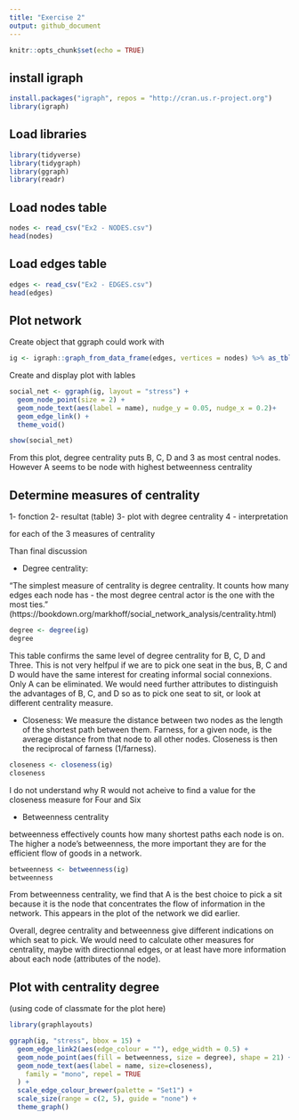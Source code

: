 ```yaml
---
title: "Exercise 2"
output: github_document
---
```


```r
knitr::opts_chunk$set(echo = TRUE)
```




## install igraph

```r
install.packages("igraph", repos = "http://cran.us.r-project.org")
library(igraph)
```


## Load libraries

```r
library(tidyverse)
library(tidygraph)
library(ggraph)
library(readr)

```

## Load nodes table

```r
nodes <- read_csv("Ex2 - NODES.csv")
head(nodes)
```

## Load edges table

```r
edges <- read_csv("Ex2 - EDGES.csv")
head(edges)
```


## Plot network

Create object that ggraph could work with

```r
ig <- igraph::graph_from_data_frame(edges, vertices = nodes) %>% as_tbl_graph()

```

Create and display plot with lables

```r
social_net <- ggraph(ig, layout = "stress") +                                                                                                         
  geom_node_point(size = 2) +                                         
  geom_node_text(aes(label = name), nudge_y = 0.05, nudge_x = 0.2)+ 
  geom_edge_link() +
  theme_void()

show(social_net)
```

From this plot, degree centrality puts B, C, D and 3 as most central nodes.
However A seems to be node with highest betweenness centrality

## Determine measures of centrality


1- fonction
2- resultat (table)
3- plot with degree centrality
4 - interpretation

for each of the 3 measures of centrality

Than final discussion



- Degree centrality:

"The simplest measure of centrality is degree centrality. It counts how many edges each node has - the most degree central actor is the one with the most ties." (https://bookdown.org/markhoff/social_network_analysis/centrality.html)

```r
degree <- degree(ig)
degree
```

This table confirms the same level of degree centrality for B, C, D and Three. This is not very helfpul if we are to pick one seat in the bus, B, C and D would have the same interest for creating informal social connexions. Only A can be eliminated. We would need further attributes to distinguish the advantages of B, C, and D so as to pick one seat to sit, or look at different centrality measure.


- Closeness:
We measure the distance between two nodes as the length of the shortest path between them. Farness, for a given node, is the average distance from that node to all other nodes. Closeness is then the reciprocal of farness (1/farness).

```r
closeness <- closeness(ig)
closeness
```
I do not understand why R would not acheive to find a value for the closeness measure for Four and Six


- Betweenness centrality

betweenness effectively counts how many shortest paths each node is on. The higher a node’s betweenness, the more important they are for the efficient flow of goods in a network.

```r
betweenness <- betweenness(ig)
betweenness
```
From betweenness centrality, we find that A is the best choice to pick a sit because it is the node that concentrates the flow of information in the network. This appears in the plot of the network we did earlier.


Overall, degree centrality and betweenness give different indications on which seat to pick.
We would need to calculate other measures for centrality, maybe with directionnal edges, or at least have more information about each node (attributes of the node).


## Plot with centrality degree

(using code of classmate for the plot here)
```r

library(graphlayouts)

ggraph(ig, "stress", bbox = 15) +
  geom_edge_link2(aes(edge_colour = ""), edge_width = 0.5) +
  geom_node_point(aes(fill = betweenness, size = degree), shape = 21) +
  geom_node_text(aes(label = name, size=closeness),
    family = "mono", repel = TRUE
  ) +
  scale_edge_colour_brewer(palette = "Set1") +
  scale_size(range = c(2, 5), guide = "none") +
  theme_graph() 


```
